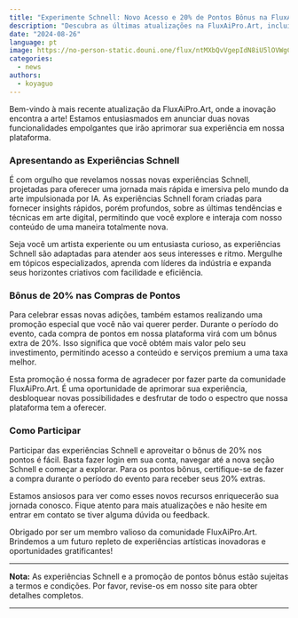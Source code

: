 ```yaml
---
title: "Experimente Schnell: Novo Acesso e 20% de Pontos Bônus na FluxAiPro.Art"
description: "Descubra as últimas atualizações na FluxAiPro.Art, incluindo a introdução das experiências Schnell e um bônus especial de 20% nas compras de pontos durante o período do evento."
date: "2024-08-26"
language: pt
image: https://no-person-static.douni.one/flux/ntMXbQvVgepIdN8iU5lOVWgCeUtc0xFE.jpg
categories:
  - news
authors:
  - koyaguo
---
```


Bem-vindo à mais recente atualização da FluxAiPro.Art, onde a inovação encontra a arte! Estamos entusiasmados em anunciar duas novas funcionalidades empolgantes que irão aprimorar sua experiência em nossa plataforma.

### Apresentando as Experiências Schnell

É com orgulho que revelamos nossas novas experiências Schnell, projetadas para oferecer uma jornada mais rápida e imersiva pelo mundo da arte impulsionada por IA. As experiências Schnell foram criadas para fornecer insights rápidos, porém profundos, sobre as últimas tendências e técnicas em arte digital, permitindo que você explore e interaja com nosso conteúdo de uma maneira totalmente nova.

Seja você um artista experiente ou um entusiasta curioso, as experiências Schnell são adaptadas para atender aos seus interesses e ritmo. Mergulhe em tópicos especializados, aprenda com líderes da indústria e expanda seus horizontes criativos com facilidade e eficiência.

### Bônus de 20% nas Compras de Pontos

Para celebrar essas novas adições, também estamos realizando uma promoção especial que você não vai querer perder. Durante o período do evento, cada compra de pontos em nossa plataforma virá com um bônus extra de 20%. Isso significa que você obtém mais valor pelo seu investimento, permitindo acesso a conteúdo e serviços premium a uma taxa melhor.

Esta promoção é nossa forma de agradecer por fazer parte da comunidade FluxAiPro.Art. É uma oportunidade de aprimorar sua experiência, desbloquear novas possibilidades e desfrutar de todo o espectro que nossa plataforma tem a oferecer.

### Como Participar

Participar das experiências Schnell e aproveitar o bônus de 20% nos pontos é fácil. Basta fazer login em sua conta, navegar até a nova seção Schnell e começar a explorar. Para os pontos bônus, certifique-se de fazer a compra durante o período do evento para receber seus 20% extras.

Estamos ansiosos para ver como esses novos recursos enriquecerão sua jornada conosco. Fique atento para mais atualizações e não hesite em entrar em contato se tiver alguma dúvida ou feedback.

Obrigado por ser um membro valioso da comunidade FluxAiPro.Art. Brindemos a um futuro repleto de experiências artísticas inovadoras e oportunidades gratificantes!

---

**Nota:** As experiências Schnell e a promoção de pontos bônus estão sujeitas a termos e condições. Por favor, revise-os em nosso site para obter detalhes completos.

---
